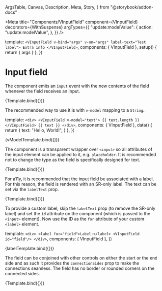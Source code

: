   ArgsTable,
  Canvas,
  Description,
  Meta,
  Story,
} from "@storybook/addon-docs"


<Meta
  title="Components/VInputField"
  component={VInputField}
  decorators={WithSuspense}
  argTypes={{
    "update:modelValue": {
      action: "update:modelValue",
    },
  }}
/>

  template: `
    <VInputField v-bind="args" v-on="args" label-text="Test label">
      Extra info
    </VInputField>
  `,
  components: { VInputField },
  setup() {
    return { args }
  },
})

# Input field

<Description of={VInputField} />

<ArgsTable of={VInputField} />

The component emits an `input` event with the new contents of the field whenever
the field receives an input.

<Canvas>
  <Story
    name="Default"
    args={{
      value: "Text goes here",
    }}
  >
    {Template.bind({})}
  </Story>
</Canvas>

The recommended way to use it is with `v-model` mapping to a `String`.

  template: `
    <div>
      <VInputField v-model="text">
        {{ text.length }}
      </VInputField>
      {{ text }}
    </div>
  `,
  components: { VInputField },
  data() {
    return {
      text: "Hello, World!",
    }
  },
})

<Canvas>
  <Story name="v-model">{vModelTemplate.bind({})}</Story>
</Canvas>

The component is a transparent wrapper over `<input>` so all attributes of the
input element can be applied to it, e.g. `placeholder`. It is recommended not to
change the type as the field is specifically designed for text.

<Canvas>
  <Story
    name="With placeholder"
    args={{
      placeholder: "Enter something here",
    }}
  >
    {Template.bind({})}
  </Story>
</Canvas>

For a11y, it is recommended that the input field be associated with a label. For
this reason, the field is rendered with an SR-only label. The text can be set
via the `labelText` prop.

<Canvas>
  <Story
    name="With label text"
    args={{
      labelText: "Label:",
    }}
  >
    {Template.bind({})}
  </Story>
</Canvas>

To provide a custom label, skip the `labelText` prop (to remove the SR-only
label) and set the `id` attribute on the component (which is passed to the
`<input>` element). Now use the ID as the `for` attribute of your custom
`<label>` element.

  template: `
    <div>
      <label for="field">Label:</label>
      <VInputField id="field"/>
    </div>
  `,
  components: { VInputField },
})

<Canvas>
  <Story name="With custom label">{labelTemplate.bind({})}</Story>
</Canvas>

The field can be conjoined with other controls on either the start or the end
side and as such it provides the `connectionSides` prop to make the connections
seamless. The field has no border or rounded corners on the connected sides.

<Canvas>
  <Story
    name="With connections"
    args={{
      connectionSides: ["start", "end"],
    }}
  >
    {Template.bind({})}
  </Story>
</Canvas>
